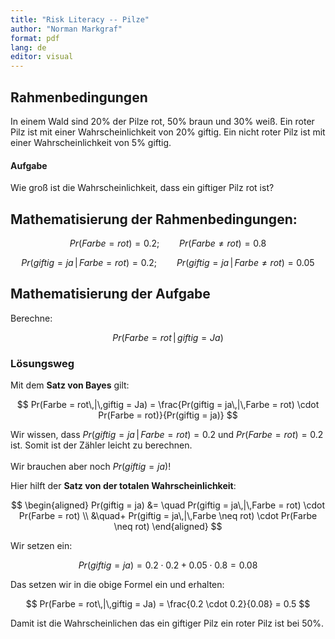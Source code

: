 ```yaml
---
title: "Risk Literacy -- Pilze"
author: "Norman Markgraf"
format: pdf
lang: de
editor: visual
---
```


## Rahmenbedingungen

In einem Wald sind 20% der Pilze rot, 50% braun und 30% weiß. 
Ein roter Pilz ist mit einer Wahrscheinlichkeit von 20% giftig. 
Ein nicht roter Pilz ist mit einer Wahrscheinlichkeit von 5% giftig.

#### Aufgabe

Wie groß ist die Wahrscheinlichkeit, dass ein giftiger Pilz rot ist?

## Mathematisierung der Rahmenbedingungen:

$$
Pr(Farbe = rot) = 0.2; \qquad Pr(Farbe \neq rot) = 0.8
$$

$$
Pr(giftig = ja\,|\,Farbe = rot) = 0.2;\qquad Pr(giftig = ja\,|\,Farbe \neq rot) = 0.05
$$

## Mathematisierung der Aufgabe

Berechne:

$$
Pr(Farbe = rot\,|\,giftig = Ja)
$$

### Lösungsweg

Mit dem **Satz von Bayes** gilt:

$$
Pr(Farbe = rot\,|\,giftig = Ja) = \frac{Pr(giftig = ja\,|\,Farbe = rot) \cdot Pr(Farbe = rot)}{Pr(giftig = ja)}
$$

Wir wissen, dass $Pr(giftig = ja\,|\,Farbe = rot) = 0.2$ und $Pr(Farbe = rot)=0.2$ ist. Somit ist der Zähler leicht zu berechnen.\
\
Wir brauchen aber noch $Pr(giftig = ja)$!

Hier hilft der **Satz von der totalen Wahrscheinlichkeit**:

$$
\begin{aligned}
Pr(giftig = ja) &= \quad Pr(giftig = ja\,|\,Farbe = rot) \cdot Pr(Farbe = rot) \\
                &\quad+ Pr(giftig = ja\,|\,Farbe \neq rot) \cdot Pr(Farbe \neq rot)
\end{aligned}
$$

Wir setzen ein:

$$
Pr(giftig = ja) = 0.2 \cdot 0.2 + 0.05 \cdot 0.8 = 0.08
$$

Das setzen wir in die obige Formel ein und erhalten:

$$
Pr(Farbe = rot\,|\,giftig = Ja) = \frac{0.2 \cdot 0.2}{0.08} = 0.5
$$

Damit ist die Wahrscheinlichen das ein giftiger Pilz ein roter Pilz ist bei 50%.